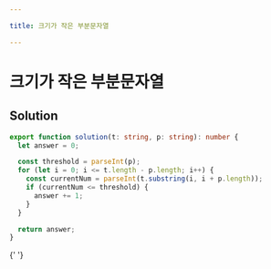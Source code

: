 ```yaml
---

title: 크기가 작은 부분문자열

---
```


# 크기가 작은 부분문자열

## Solution

```typescript filename="solution.ts" copy
export function solution(t: string, p: string): number {
  let answer = 0;

  const threshold = parseInt(p);
  for (let i = 0; i <= t.length - p.length; i++) {
    const currentNum = parseInt(t.substring(i, i + p.length));
    if (currentNum <= threshold) {
      answer += 1;
    }
  }

  return answer;
}
```

{' '}
<ProblemLink
  codingSite="programmers"
  href="https://school.programmers.co.kr/learn/courses/30/lessons/147355"
  title="크기가 작은 부분문자열"
/>
